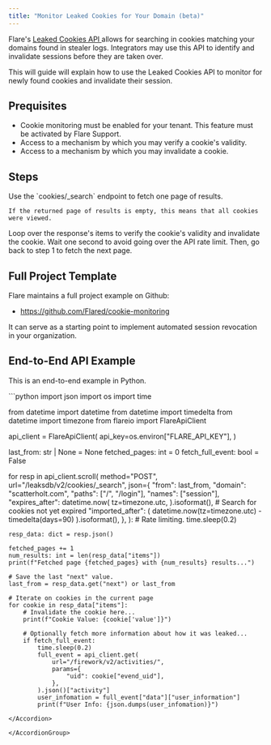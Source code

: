```yaml
---
title: "Monitor Leaked Cookies for Your Domain (beta)"
---
```



<GatedAccessFeature />

Flare's
[Leaked Cookies API <Icon icon="code" size={16} />](/api-reference/leaksdb/endpoints/post-cookies-search)
allows for searching in cookies matching your domains found in stealer logs.
Integrators may use this API to identify and invalidate sessions before they are taken over.

This will guide will explain how to use the Leaked Cookies API to monitor for newly found cookies and invalidate
their session.

## Prequisites

- Cookie monitoring must be enabled for your tenant. This feature must be activated by Flare Support.
- Access to a mechanism by which you may verify a cookie's validity.
- Access to a mechanism by which you may invalidate a cookie.

## Steps

<Steps>

  <Step title="Fetch one page of results">
    Use the `cookies/_search` endpoint to fetch one page of results.

    If the returned page of results is empty, this means that all cookies were viewed.
  </Step>

  <Step title="Verify and Invalidate">
    Loop over the response's items to verify the cookie's validity and invalidate the cookie.
  </Step>

  <Step title="Ratelimit and go to step 1">
      Wait one second to avoid going over the API rate limit. Then, go back to step 1 to fetch the next page.
  </Step>

</Steps>

## Full Project Template

Flare maintains a full project example on Github:
- https://github.com/Flared/cookie-monitoring

It can serve as a starting point to implement automated session revocation in your organization. 

## End-to-End API Example

This is an end-to-end example in Python.

<AccordionGroup>

<Accordion title="Python SDK Example">
```python
import json
import os
import time

from datetime import datetime
from datetime import timedelta
from datetime import timezone
from flareio import FlareApiClient


api_client = FlareApiClient(
    api_key=os.environ["FLARE_API_KEY"],
)

last_from: str | None = None
fetched_pages: int = 0
fetch_full_event: bool = False

for resp in api_client.scroll(
    method="POST",
    url="/leaksdb/v2/cookies/_search",
    json={
        "from": last_from,
        "domain": "scatterholt.com",
        "paths": ["/", "/login"],
        "names": ["session"],
        "expires_after": datetime.now(
            tz=timezone.utc,
        ).isoformat(),  # Search for cookies not yet expired
        "imported_after": (
            datetime.now(tz=timezone.utc) - timedelta(days=90)
        ).isoformat(),
    },
):
    # Rate limiting.
    time.sleep(0.2)

    resp_data: dict = resp.json()

    fetched_pages += 1
    num_results: int = len(resp_data["items"])
    print(f"Fetched page {fetched_pages} with {num_results} results...")

    # Save the last "next" value.
    last_from = resp_data.get("next") or last_from

    # Iterate on cookies in the current page
    for cookie in resp_data["items"]:
        # Invalidate the cookie here...
        print(f"Cookie Value: {cookie['value']}")

        # Optionally fetch more information about how it was leaked...
        if fetch_full_event:
            time.sleep(0.2)
            full_event = api_client.get(
                url="/firework/v2/activities/",
                params={
                    "uid": cookie["evend_uid"],
                },
            ).json()["activity"]
            user_infomation = full_event["data"]["user_information"]
            print(f"User Info: {json.dumps(user_infomation)}")
```
</Accordion>

</AccordionGroup>
